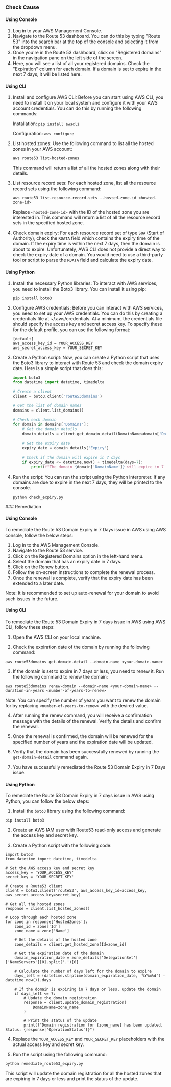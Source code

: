

<Tabs><Tab title='Cause'>
### Check Cause

#### Using Console

1. Log in to your AWS Management Console.
2. Navigate to the Route 53 dashboard. You can do this by typing "Route 53" into the search bar at the top of the console and selecting it from the dropdown menu.
3. Once you're in the Route 53 dashboard, click on "Registered domains" in the navigation pane on the left side of the screen.
4. Here, you will see a list of all your registered domains. Check the "Expiration" column for each domain. If a domain is set to expire in the next 7 days, it will be listed here.

#### Using CLI

1. Install and configure AWS CLI: Before you can start using AWS CLI, you need to install it on your local system and configure it with your AWS account credentials. You can do this by running the following commands:

   Installation: `pip install awscli`
   
   Configuration: `aws configure`

2. List hosted zones: Use the following command to list all the hosted zones in your AWS account:

   `aws route53 list-hosted-zones`

   This command will return a list of all the hosted zones along with their details.

3. List resource record sets: For each hosted zone, list all the resource record sets using the following command:

   `aws route53 list-resource-record-sets --hosted-zone-id <hosted-zone-id>`

   Replace `<hosted-zone-id>` with the ID of the hosted zone you are interested in. This command will return a list of all the resource record sets in the specified hosted zone.

4. Check domain expiry: For each resource record set of type `SOA` (Start of Authority), check the `RDATA` field which contains the expiry time of the domain. If the expiry time is within the next 7 days, then the domain is about to expire. Unfortunately, AWS CLI does not provide a direct way to check the expiry date of a domain. You would need to use a third-party tool or script to parse the `RDATA` field and calculate the expiry date.

#### Using Python

1. Install the necessary Python libraries: To interact with AWS services, you need to install the Boto3 library. You can install it using pip:

   ```
   pip install boto3
   ```

2. Configure AWS credentials: Before you can interact with AWS services, you need to set up your AWS credentials. You can do this by creating a credentials file at ~/.aws/credentials. At a minimum, the credentials file should specify the access key and secret access key. To specify these for the default profile, you can use the following format:

   ```
   [default]
   aws_access_key_id = YOUR_ACCESS_KEY
   aws_secret_access_key = YOUR_SECRET_KEY
   ```

3. Create a Python script: Now, you can create a Python script that uses the Boto3 library to interact with Route 53 and check the domain expiry date. Here is a simple script that does this:

   ```python
   import boto3
   from datetime import datetime, timedelta

   # Create a client
   client = boto3.client('route53domains')

   # Get the list of domain names
   domains = client.list_domains()

   # Check each domain
   for domain in domains['Domains']:
       # Get the domain details
       domain_details = client.get_domain_detail(DomainName=domain['DomainName'])
       
       # Get the expiry date
       expiry_date = domain_details['Expiry']

       # Check if the domain will expire in 7 days
       if expiry_date <= datetime.now() + timedelta(days=7):
           print(f"The domain {domain['DomainName']} will expire in 7 days.")
   ```

4. Run the script: You can run the script using the Python interpreter. If any domains are due to expire in the next 7 days, they will be printed to the console.

   ```
   python check_expiry.py
   ```

</Tab>

<Tab title='Remediation'>
### Remediation

#### Using Console

To remediate the Route 53 Domain Expiry in 7 Days issue in AWS using AWS console, follow the below steps:

1. Log in to the AWS Management Console.
2. Navigate to the Route 53 service.
3. Click on the Registered Domains option in the left-hand menu.
4. Select the domain that has an expiry date in 7 days.
5. Click on the Renew button.
6. Follow the on-screen instructions to complete the renewal process.
7. Once the renewal is complete, verify that the expiry date has been extended to a later date.

Note: It is recommended to set up auto-renewal for your domain to avoid such issues in the future.

#### Using CLI

To remediate the Route 53 Domain Expiry in 7 days issue in AWS using AWS CLI, follow these steps:

1. Open the AWS CLI on your local machine.

2. Check the expiration date of the domain by running the following command:

```
aws route53domains get-domain-detail --domain-name <your-domain-name>
```

3. If the domain is set to expire in 7 days or less, you need to renew it. Run the following command to renew the domain:

```
aws route53domains renew-domain --domain-name <your-domain-name> --duration-in-years <number-of-years-to-renew>
```

Note: You can specify the number of years you want to renew the domain for by replacing `<number-of-years-to-renew>` with the desired value.

4. After running the renew command, you will receive a confirmation message with the details of the renewal. Verify the details and confirm the renewal.

5. Once the renewal is confirmed, the domain will be renewed for the specified number of years and the expiration date will be updated.

6. Verify that the domain has been successfully renewed by running the `get-domain-detail` command again.

7. You have successfully remediated the Route 53 Domain Expiry in 7 Days issue.

#### Using Python

To remediate the Route 53 Domain Expiry in 7 days issue in AWS using Python, you can follow the below steps:

1. Install the `boto3` library using the following command:

```
pip install boto3
```

2. Create an AWS IAM user with Route53 read-only access and generate the access key and secret key.

3. Create a Python script with the following code:

```
import boto3
from datetime import datetime, timedelta

# Set the AWS access key and secret key
access_key = 'YOUR_ACCESS_KEY'
secret_key = 'YOUR_SECRET_KEY'

# Create a Route53 client
client = boto3.client('route53', aws_access_key_id=access_key, aws_secret_access_key=secret_key)

# Get all the hosted zones
response = client.list_hosted_zones()

# Loop through each hosted zone
for zone in response['HostedZones']:
    zone_id = zone['Id']
    zone_name = zone['Name']

    # Get the details of the hosted zone
    zone_details = client.get_hosted_zone(Id=zone_id)

    # Get the expiration date of the domain
    domain_expiration_date = zone_details['DelegationSet']['NameServers'][0].split('.')[0]

    # Calculate the number of days left for the domain to expire
    days_left = (datetime.strptime(domain_expiration_date, '%Y%m%d') - datetime.now()).days

    # If the domain is expiring in 7 days or less, update the domain
    if days_left <= 7:
        # Update the domain registration
        response = client.update_domain_registration(
            DomainName=zone_name
        )

        # Print the status of the update
        print(f"Domain registration for {zone_name} has been updated. Status: {response['OperationStatus']}")
```

4. Replace the `YOUR_ACCESS_KEY` and `YOUR_SECRET_KEY` placeholders with the actual access key and secret key.

5. Run the script using the following command:

```
python remediate_route53_expiry.py
```

This script will update the domain registration for all the hosted zones that are expiring in 7 days or less and print the status of the update.


</Tab>
</Tabs>